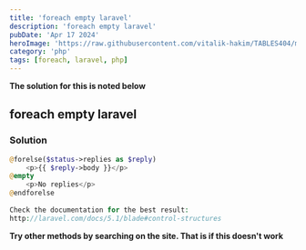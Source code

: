 ---
title: 'foreach empty laravel'
description: 'foreach empty laravel'
pubDate: 'Apr 17 2024'
heroImage: 'https://raw.githubusercontent.com/vitalik-hakim/TABLES404/main/error_b/php.png'
category: 'php'
tags: [foreach, laravel, php]
---

**The solution for this is noted below**

## foreach empty laravel

### Solution

```php
@forelse($status->replies as $reply)
    <p>{{ $reply->body }}</p>
@empty
    <p>No replies</p>
@endforelse
  
Check the documentation for the best result:  
http://laravel.com/docs/5.1/blade#control-structures
```
**Try other methods by searching on the site. That is if this doesn't work**
